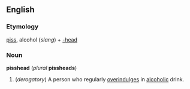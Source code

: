 ==English==
===Etymology===
[[piss]], alcohol (''slang'') + [[-head]]

===Noun===
'''pisshead''' (''plural'' '''pissheads''')

#(''derogatory'') A person who regularly [[overindulge]]s in [[alcoholic]] drink.